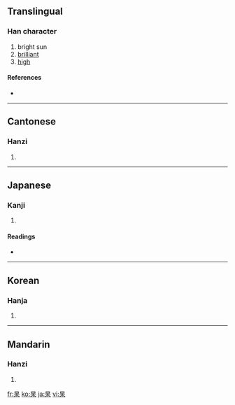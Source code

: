 ==Translingual==

===Han character===
{{Han char|rn=75|rad=木|as=04|sn=8|four=6090<sub>4</sub>|canj=日木 (AD)}}

# bright sun
# [[brilliant]]
# [[high]]

====References====
* {{Han ref|kx=0513.130|dkj=14500|dj=0901.010|hdz=21169.020|uh=6772|ud=26482|bh=AA58|bd=43608}}

----

==Cantonese==

===Hanzi===
{{yue-hanzi|jyut=|y=gou2}}

# {{defn|Cantonese}}

----

==Japanese==

===Kanji===
{{ja-kanji|grade=|rs=木04}}

# {{defn|Japanese}}

====Readings====
* {{ja-readings|on=[[こう]] (kō)|kun=[[あきらか]] (akiraka)}}

----

==Korean==

===Hanja===
{{ko-hanja|hangeul=고|eumhun=|rv=go|mr=ko|y=ko}}

# {{defn|Korean}}

----

==Mandarin==

===Hanzi===
{{cmn-hanzi|pin=[[gǎo]] ([[gao3]])|wg=kao<sup>3</sup>}}

# {{defn|Mandarin}}

[[fr:杲]]
[[ko:杲]]
[[ja:杲]]
[[vi:杲]]